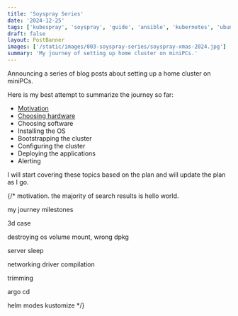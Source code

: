 ```yaml
---
title: 'Soyspray Series'
date: '2024-12-25'
tags: ['kubespray', 'soyspray', 'guide', 'ansible', 'kubernetes', 'ubuntu']
draft: false
layout: PostBanner
images: ['/static/images/003-soyspray-series/soyspray-xmas-2024.jpg']
summary: 'My journey of setting up home cluster on miniPCs.'
---
```


Announcing a series of blog posts about setting up a home cluster on miniPCs.

Here is my best attempt to summarize the journey so far:

- [Motivation](/blog/soyspray/motivation)
- [Choosing hardware](/blog/soyspray/choosing-hardware)
- Choosing software
- Installing the OS
- Bootstrapping the cluster
- Configuring the cluster
- Deploying the applications
- Alerting

I will start covering these topics based on the plan and will update the plan as I go.

{/* motivation. the majority of search results is hello world.

my journey milestones

3d case

destroying os volume mount, wrong dpkg

server sleep

networking driver compilation

trimming

argo cd

helm modes kustomize */}
